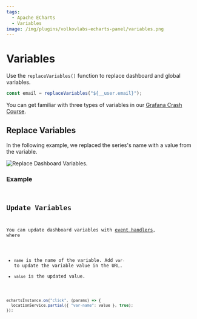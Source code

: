 ```yaml
---
tags:
  - Apache ECharts
  - Variables
image: /img/plugins/volkovlabs-echarts-panel/variables.png
---
```



# Variables

Use the `replaceVariables()` function to replace dashboard and global variables.

```javascript
const email = replaceVariables("${__user.email}");
```

You can get familiar with three types of variables in our [Grafana Crash Course](/grafana/variables).

## Replace Variables

In the following example, we replaced the series's name with a value from the variable.

<Image
  title="Replace Dashboard Variables."
  src="/img/plugins/volkovlabs-echarts-panel/variables.png"
/>

### Example

<Code
  url="https://github.com/VolkovLabs/volkovlabs.io/blob/main/docs/volkovlabs-echarts-panel/js/replace.js"
  language="js"
/>

## Update Variables

You can update dashboard variables with [event handlers](/plugins/volkovlabs-echarts-panel/events), where

- `name` is the name of the variable. Add `var-` to update the variable value in the URL.
- `value` is the updated value.

```js
echartsInstance.on("click", (params) => {
  locationService.partial({ "var-name": value }, true);
});
```
